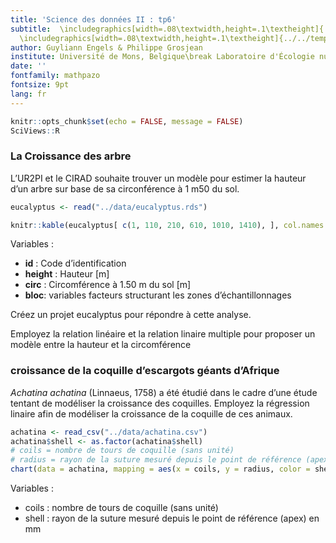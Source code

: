 ```yaml
---
title: 'Science des données II : tp6'
subtitle:  \includegraphics[width=.08\textwidth,height=.1\textheight]{../../template/biodatascience.png}
  \includegraphics[width=.08\textwidth,height=.1\textheight]{../../template/SciViews-logo.pdf} \vfill Régression linéaire & regression linéaire multiple
author: Guyliann Engels & Philippe Grosjean
institute: Université de Mons, Belgique\break Laboratoire d'Écologie numérique des Milieux aquatiques\break \includegraphics[width=.08\textwidth,height=.1\textheight]{../../template/EcoNum-logo.pdf} \break \url{http://biodatascience-course.sciviews.org} \break \url{sdd@sciviews.org}
date: ''
fontfamily: mathpazo
fontsize: 9pt
lang: fr
---
```


```r
knitr::opts_chunk$set(echo = FALSE, message = FALSE)
SciViews::R
```

### La Croissance des arbre

L’UR2PI et le CIRAD souhaite trouver un modèle pour estimer la hauteur d’un arbre sur base de sa circonférence à 1 m50 du sol.

\columnsbegin
\columnlarge

```r
eucalyptus <- read("../data/eucalyptus.rds")

knitr::kable(eucalyptus[ c(1, 110, 210, 610, 1010, 1410), ], col.names = c("Code d'identification", "Hauteur", "Circonférence", "Bloc"),align = 'c', caption = "Quelques lignes du tableau de données eucalyptus")
```

\columnsmall

Variables : 

- **id** : Code d'identification
- **height** : Hauteur [m]
- **circ** : Circomférence à 1.50 m du sol [m]
- **bloc**: variables facteurs structurant les zones d'échantillonnages

\columnsend

Créez un projet eucalyptus pour répondre à cette analyse.

Employez la relation linéaire et la relation linaire multiple pour proposer un modèle entre la hauteur et la circomférence

### croissance de la coquille d'escargots géants d’Afrique

*Achatina achatina* (Linnaeus, 1758) a été étudié dans le cadre d'une étude tentant de modéliser la croissance des coquilles. Employez la régression linaire afin de modéliser la croissance de la coquille de ces animaux. 

\columnsbegin
\columnlarge

```r
achatina <- read_csv("../data/achatina.csv")
achatina$shell <- as.factor(achatina$shell)
# coils = nombre de tours de coquille (sans unité)
# radius = rayon de la suture mesuré depuis le point de référence (apex) en mm
chart(data = achatina, mapping = aes(x = coils, y = radius, color = shell))+ geom_point()
```

\columnsmall

Variables : 

- coils : nombre de tours de coquille (sans unité)
- shell : rayon de la suture mesuré depuis le point de référence (apex) en mm

\columnsend
